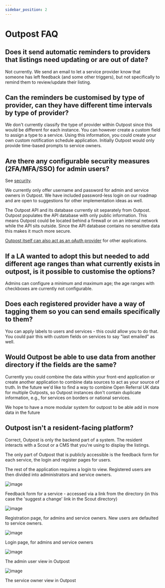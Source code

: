 ```yaml
---
sidebar_position: 2
---
```


# Outpost FAQ


<TOCInline toc={toc} />

## Does it send automatic reminders to providers that listings need updating or are out of date?

Not currently. We send an email to let a service provider know that someone has left feedback (and some other triggers), but not specifically to remind them to review/update their listing.

## Can the reminders be customised by type of provider, can they have different time intervals by type of provider?

We don't currently classify the type of provider within Outpost since this would be different for each instance. You can however create a custom field to assign a type to a service. Using this information, you could create your own custom notification schedule application. Initially Outpost would only provide time-based prompts to service owners.

## Are there any configurable security measures (2FA/MFA/SSO) for admin users?

See [security](features/security).

We currently only offer username and password for admin and service owners in Outpost. We have included password-less login on our roadmap and are open to suggestions for other implementation ideas as well.

The Outpost API and its database currently sit separately from Outpost. Outpost populates the API database with only public information. This means Outpost could be located behind a firewall or on an internal network while the API sits outside. Since the API database contains no sensitive data this makes it much more secure.

[Outpost itself can also act as an oAuth provider](features/outpost-oauth) for other applications.

## If a LA wanted to adopt this but needed to add different age ranges than what currently exists in outpost, is it possible to customise the options?

Admins can configure a minimum and maximum age; the age ranges with checkboxes are currently not configurable.

## Does each registered provider have a way of tagging them so you can send emails specifically to them?

You can apply labels to users and services - this could allow you to do that. You could pair this with custom fields on services to say "last emailed" as well.

## Would Outpost be able to use data from another directory if the fields are the same?

Currently you could combine the data within your front-end application or create another application to combine data sources to act as your source of truth. In the future we'd like to find a way to combine Open Referral UK data for multiple Outposts, so Outpost instances don't contain duplicate information, e.g., for services on borders or national services.

We hope to have a more modular system for outpost to be able add in more data in the future

## Outpost isn't a resident-facing platform?

Correct, Outpost is only the backend part of a system. The resident interacts with a Scout or a CMS that you're using to display the listings.

The only part of Outpost that is publicly accessible is the feedback form for each service, the login and register pages for users.

The rest of the application requires a login to view. Registered users are then divided into administrators and service owners.

<ImageWindow size="auto">

![image](/img/outpost/screenshots/screenshot-feedback-page.png)

</ImageWindow>

Feedback form for a service - accessed via a link from the directory (in this case the 'suggest a change' link in the Scout directory)

<ImageWindow size="auto">

![image](/img/outpost/screenshots/screenshot-user-registration-page.png)

</ImageWindow>

Registration page, for admins and service owners. New users are defaulted to service owners.

<ImageWindow size="auto">

![image](/img/outpost/screenshots/screenshot-user-login-page.png)

</ImageWindow>

Login page, for admins and service owners

<ImageWindow size="auto">

![image](/img/outpost/screenshots/screenshot-outpost-admin-dashboard.png)

</ImageWindow>

The admin user view in Outpost

<ImageWindow size="auto">

![image](/img/outpost/screenshots/screenshot-outpost-service-owner-dashboard.png)

</ImageWindow>

The service owner view in Outpost
